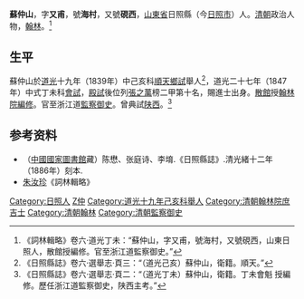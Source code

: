 '''蘇仲山'''，字'''又甫'''，號'''海村'''，又號'''硯西'''，[[山東省|山東省]]日照縣（今[[日照市|日照市]]）人。[[清朝|清朝]]政治人物，[[翰林|翰林]]。<ref>《詞林輯略》卷六·道光丁未：“蘇仲山，字又甫，號海村，又號硯西，山東日照人，散館授編修。官至浙江道監察御史。”</ref>

== 生平 ==
蘇仲山於[[道光|道光]]十九年（1839年）中己亥科[[順天府|順天]][[鄉試|鄉試]]舉人<ref>《日照縣誌》卷六·選舉志·頁三：“（道光己亥）蘇仲山，衛籍。順天。”</ref>，道光二十七年（1847年）中式丁未科[[會試|會試]]，[[殿試|殿試]]後位列[[張之萬|張之萬]]榜二甲第十名，賜進士出身。[[散館|散館]]授[[翰林院|翰林院]][[編修|編修]]。官至浙江道[[監察御史|監察御史]]。曾典試[[陕西|陕西]]。<ref>《日照縣誌》卷六·選舉志·頁二：“（道光丁未）蘇仲山，衛籍。丁未會魁<!---此處不確，實際會元為許彭壽。--->授編修。歷任浙江道監察御史，陕西主考。”</ref>

== 参考资料 ==
{{reflist}}

*（[[中國國家圖書館|中國國家圖書館]]藏）陈懋、张庭诗、李堉.《日照縣誌》.清光緒十二年（1886年）刻本.
* [[朱汝珍|朱汝珍]]《詞林輯略》

{{道光二十七年丁未科殿試金榜}}

{{Authority control}}

{{DEFAULTSORT:Su蘇}}
[[Category:日照人|Category:日照人]]
[[Category:蘇姓|Z仲]]
[[Category:道光十九年己亥科舉人|Category:道光十九年己亥科舉人]]
[[Category:清朝翰林院庶吉士|Category:清朝翰林院庶吉士]]
[[Category:清朝翰林|Category:清朝翰林]]
[[Category:清朝監察御史|Category:清朝監察御史]]


{{清朝人物小作品}}